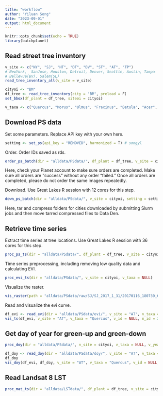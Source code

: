 ```yaml
---
title: "workflow"
author: "Yiluan Song"
date: "2023-09-01"
output: html_document
---
```


```r
knitr::opts_chunk$set(echo = TRUE)
library(batchplanet)
```

## Read street tree inventory
```r
v_site <- c("NY", "SJ", "HT", "DT", "DV", "ST", "AT", "TP")
# NewYork,  SanJose, Houston, Detroit, Denver, Seattle, Austin, Tampa
# Bellevue(BV), Salem(SL)
read_tree_inventory_all(v_site = v_site)
```

```r
cityoi <- "BM"
df_tree <- read_tree_inventory(city = "BM", preload = F)
set_bbox(df_plant = df_tree, siteoi = cityoi)

v_taxa <- c("Quercus", "Morus", "Ulmus", "Fraxinus", "Betula", "Acer", "Populus", "Vacant")
```

## Download PS data
Set some parameters. Replace API key with your own here.
```r
setting <- set_ps(api_key = "REMOVED", harmonized = T) # songyl
```

Order. Order IDs saved as rds.
```r
order_ps_batch(dir = "alldata/PSdata/", df_plant = df_tree, v_site = cityoi, setting = setting)
```

Here, check your Planet account to make sure orders are completed. Make sure all orders are "success" without any order "failed." Once all orders are completed, please do not order the same images repeatedly.

Download. Use Great Lakes R session with 12 cores for this step.
```r
down_ps_batch(dir = "alldata/PSdata/", v_site = cityoi, setting = setting)
```
Here, tar and compress folders for cities downloaded by submitting Slurm jobs and then move tarred compressed files to Data Den.

## Retrieve time series

Extract time series at tree locations. Use Great Lakes R session with 36 cores for this step.
```r
proc_ps_ts(dir = "alldata/PSdata/", df_plant = df_tree, v_site = cityoi, v_taxa = v_taxa)
```

Time series preprocessing, including removing low quality data and calculating EVI.
```r
proc_evi_ts(dir = "alldata/PSdata/", v_site = cityoi, v_taxa = NULL)
```

Visualize the raster.
```r
vis_raster(path = "alldata/PSdata/raw/SJ/SJ_2017_1_31/20170116_180730_0e30_3B_AnalyticMS_SR_clip.tif", crop_shape = NULL)
```

Read and visualize the evi curve.
```r
df_evi <- read_evi(dir = "alldata/PSdata/evi/", v_site = "AT", v_taxa = "Quercus")
vis_ts(df_evi, v_site = "AT", v_taxa = "Quercus", v_id = NULL, n_id = 3, v_year = 2017:2023, smooth = T)
```

## Get day of year for green-up and green-down
```r
proc_doy(dir = "alldata/PSdata/", v_site = cityoi, v_taxa = NULL, v_year = NULL, v_id = NULL, df_thres = NULL, min_days = 365)
```

```r
df_doy <- read_doy(dir = "alldata/PSdata/doy/", v_site = "AT", v_taxa = "Quercus")
df_doy
vis_doy(df_evi, df_doy, v_site = "AT", v_taxa = "Quercus", v_id = NULL, n_id = 5, v_year = 2017:2022, smooth = T)
```

## Read Landsat 8 LST
```r
proc_mat_ts(dir = "alldata/LSTdata/", df_plant = df_tree, v_site = cityoi, v_taxa = v_taxa)
```

